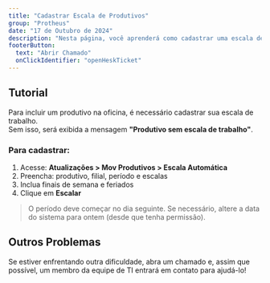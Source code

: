 ```yaml
---
title: "Cadastrar Escala de Produtivos"
group: "Protheus"
date: "17 de Outubro de 2024"
description: "Nesta página, você aprenderá como cadastrar uma escala de produtivos."
footerButton:
  text: "Abrir Chamado"
  onClickIdentifier: "openHeskTicket"
---
```


## Tutorial

Para incluir um produtivo na oficina, é necessário cadastrar sua escala de trabalho.  
Sem isso, será exibida a mensagem **"Produtivo sem escala de trabalho"**.

### Para cadastrar:

1. Acesse: **Atualizações > Mov Produtivos > Escala Automática**
2. Preencha: produtivo, filial, período e escalas
3. Inclua finais de semana e feriados
4. Clique em **Escalar**

> O período deve começar no dia seguinte. Se necessário, altere a data do sistema para ontem (desde que tenha permissão).

<DocImage src="/documentacao/protheus/escala-produtivos/1.png" alt="Print Tutorial" width={500} height={300} />
<DocImage src="/documentacao/protheus/escala-produtivos/2.png" alt="Print Tutorial" width={500} height={300} />

## Outros Problemas

Se estiver enfrentando outra dificuldade, abra um chamado e, assim que possível, um membro da equipe de TI entrará em contato para ajudá-lo!
